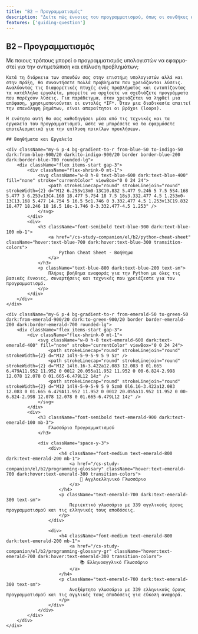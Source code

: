 ```yaml
---
title: "B2 – Προγραμματισμός"
description: "Δείτε πώς έννοιες του προγραμματισμού, όπως οι συνθήκες και οι βρόχοι, μπορούν να εφαρμοστούν για την επίλυση προβλημάτων."
features: ['guiding-question']
---
```



<article className="prose prose-lg prose-slate max-w-none">
    <h1>B2 – Προγραμ&shy;ματισμός</h1>
    <GuidingQuestion lang="el">
        Με ποιους τρόπους μπορεί ο προγραμματισμός υπολογιστών να εφαρμοστεί για την αντιμετώπιση και επίλυση προβλημάτων;
    </GuidingQuestion>

    Κατά τη διάρκεια των σπουδών σας στην επιστήμη υπολογιστών αλλά και στην πράξη, θα συναντήσετε πολλά προβλήματα που χρειάζονται λύσεις. Αναλύοντας τις διαφορετικές πτυχές ενός προβλήματος και εντοπίζοντας τα κατάλληλα εργαλεία, μπορείτε να αρχίσετε να σχεδιάζετε προγράμματα που παρέχουν λύσεις. Για παράδειγμα, όταν χρειάζεται να ληφθεί μια απόφαση, χρησιμοποιούνται οι εντολές *IF*. Όταν μια διαδικασία απαιτεί την επανάληψη βημάτων, είναι απαραίτητοι οι βρόχοι (loops).

    Η ενότητα αυτή θα σας καθοδηγήσει μέσα από τις τεχνικές και τα εργαλεία του προγραμματισμού, ώστε να μπορέσετε να τα εφαρμόσετε αποτελεσματικά για την επίλυση ποικίλων προκλήσεων.

    ## Βοηθήματα και Εργαλεία

    <div className="my-6 p-4 bg-gradient-to-r from-blue-50 to-indigo-50 dark:from-blue-900/20 dark:to-indigo-900/20 border border-blue-200 dark:border-blue-700 rounded-lg">
        <div className="flex items-start gap-3">
            <div className="flex-shrink-0 mt-1">
                <svg className="w-8 h-8 text-blue-600 dark:text-blue-400" fill="none" stroke="currentColor" viewBox="0 0 24 24">
                    <path strokeLinecap="round" strokeLinejoin="round" strokeWidth={2} d="M12 6.253v13m0-13C10.832 5.477 9.246 5 7.5 5S4.168 5.477 3 6.253v13C4.168 18.477 5.754 18 7.5 18s3.332.477 4.5 1.253m0-13C13.168 5.477 14.754 5 16.5 5c1.746 0 3.332.477 4.5 1.253v13C19.832 18.477 18.246 18 16.5 18c-1.746 0-3.332.477-4.5 1.253" />
                </svg>
            </div>
            <div>
                <h3 className="font-semibold text-blue-900 dark:text-blue-100 mb-1">
                    <a href="/cs-study-companion/el/b2/python-cheat-sheet" className="hover:text-blue-700 dark:hover:text-blue-300 transition-colors">
                        Python Cheat Sheet - Βοήθημα
                    </a>
                </h3>
                <p className="text-blue-800 dark:text-blue-200 text-sm">
                    Πλήρες βοήθημα αναφοράς για την Python με όλες τις βασικές έννοιες, συναρτήσεις και τεχνικές που χρειάζεστε για τον προγραμματισμό.
                </p>
            </div>
        </div>
    </div>

    <div className="my-6 p-4 bg-gradient-to-r from-emerald-50 to-green-50 dark:from-emerald-900/20 dark:to-green-900/20 border border-emerald-200 dark:border-emerald-700 rounded-lg">
        <div className="flex items-start gap-3">
            <div className="flex-shrink-0 mt-1">
                <svg className="w-8 h-8 text-emerald-600 dark:text-emerald-400" fill="none" stroke="currentColor" viewBox="0 0 24 24">
                    <path strokeLinecap="round" strokeLinejoin="round" strokeWidth={2} d="M12 14l9-5-9-5-9 5 9 5z" />
                    <path strokeLinecap="round" strokeLinejoin="round" strokeWidth={2} d="M12 14l6.16-3.422a12.083 12.083 0 01.665 6.479A11.952 11.952 0 0012 20.055a11.952 11.952 0 00-6.824-2.998 12.078 12.078 0 01.665-6.479L12 14z" />
                    <path strokeLinecap="round" strokeLinejoin="round" strokeWidth={2} d="M12 14l9-5-9-5-9 5 9 5zm0 0l6.16-3.422a12.083 12.083 0 01.665 6.479A11.952 11.952 0 0012 20.055a11.952 11.952 0 00-6.824-2.998 12.078 12.078 0 01.665-6.479L12 14z" />
                </svg>
            </div>
            <div>
                <h3 className="font-semibold text-emerald-900 dark:text-emerald-100 mb-3">
                    Γλωσσάρια Προγραμματισμού
                </h3>

                <div className="space-y-3">
                    <div>
                        <h4 className="font-medium text-emerald-800 dark:text-emerald-200 mb-1">
                            <a href="/cs-study-companion/el/b2/programming-glossary" className="hover:text-emerald-700 dark:hover:text-emerald-300 transition-colors">
                                📖 Αγγλοελληνικό Γλωσσάριο
                            </a>
                        </h4>
                        <p className="text-emerald-700 dark:text-emerald-300 text-sm">
                            Περιεκτικό γλωσσάριο με 339 αγγλικούς όρους προγραμματισμού και τις ελληνικές τους αποδόσεις.
                        </p>
                    </div>

                    <div>
                        <h4 className="font-medium text-emerald-800 dark:text-emerald-200 mb-1">
                            <a href="/cs-study-companion/el/b2/programming-glossary-gr" className="hover:text-emerald-700 dark:hover:text-emerald-300 transition-colors">
                                📚 Ελληνοαγγλικό Γλωσσάριο
                            </a>
                        </h4>
                        <p className="text-emerald-700 dark:text-emerald-300 text-sm">
                            Ανεξάρτητο γλωσσάριο με 339 ελληνικούς όρους προγραμματισμού και τις αγγλικές τους αποδόσεις για εύκολη αναφορά.
                        </p>
                    </div>
                </div>
            </div>
        </div>
    </div>

</article>